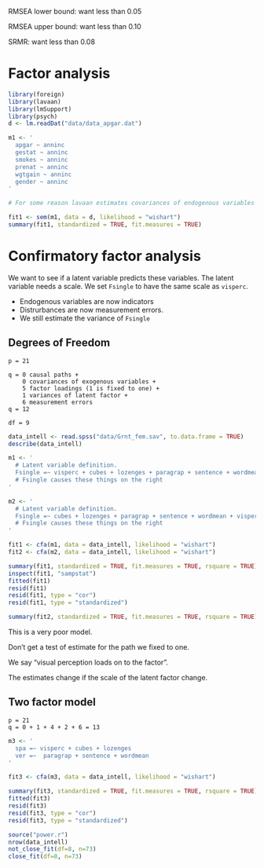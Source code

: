 RMSEA lower bound: want less than 0.05

RMSEA upper bound: want less than 0.10

SRMR: want less than 0.08


# Factor analysis

```r
library(foreign)
library(lavaan)
library(lmSupport)
library(psych)
d <- lm.readDat("data/data_apgar.dat")

m1 <- '
  apgar ~ anninc
  gestat ~ anninc
  smokes ~ anninc
  prenat ~ anninc
  wgtgain ~ anninc
  gender ~ anninc
'

# For some reason lavaan estimates covariances of endogenous variables

fit1 <- sem(m1, data = d, likelihood = "wishart")
summary(fit1, standardized = TRUE, fit.measures = TRUE)

```














# Confirmatory factor analysis

We want to see if a latent variable predicts these variables. The latent variable needs a scale. We set `Fsingle` to have the same scale as `visperc`. 

* Endogenous variables are now indicators
* Distrurbances are now measurement errors.
* We still estimate the variance of `Fsingle`

## Degrees of Freedom

```
p = 21

q = 0 causal paths + 
    0 covariances of exogenous variables + 
    5 factor loadings (1 is fixed to one) + 
    1 variances of latent factor + 
    6 measurement errors 
q = 12 

df = 9
```

```r
data_intell <- read.spss("data/Grnt_fem.sav", to.data.frame = TRUE)
describe(data_intell)

m1 <- '
  # Latent variable definition.  
  Fsingle =~ visperc + cubes + lozenges + paragrap + sentence + wordmean 
  # Fsingle causes these things on the right
'

m2 <- '
  # Latent variable definition.  
  Fsingle =~ cubes + lozenges + paragrap + sentence + wordmean + visperc
  # Fsingle causes these things on the right
'

fit1 <- cfa(m1, data = data_intell, likelihood = "wishart")
fit2 <- cfa(m2, data = data_intell, likelihood = "wishart")

summary(fit1, standardized = TRUE, fit.measures = TRUE, rsquare = TRUE)
inspect(fit1, "sampstat")
fitted(fit1)
resid(fit1)
resid(fit1, type = "cor")
resid(fit1, type = "standardized")

summary(fit2, standardized = TRUE, fit.measures = TRUE, rsquare = TRUE)


```

This is a very poor model.

Don't get a test of estimate for the path we fixed to one.

We say "visual perception loads on to the factor".

The estimates change if the scale of the latent factor change.





## Two factor model

```
p = 21
q = 0 + 1 + 4 + 2 + 6 = 13
```

```r


m3 <- '
  spa =~ visperc + cubes + lozenges
  ver =~  paragrap + sentence + wordmean
'

fit3 <- cfa(m3, data = data_intell, likelihood = "wishart")

summary(fit3, standardized = TRUE, fit.measures = TRUE, rsquare = TRUE)
fitted(fit3)
resid(fit3)
resid(fit3, type = "cor")
resid(fit3, type = "standardized")

source("power.r")
nrow(data_intell)
not_close_fit(df=8, n=73)
close_fit(df=8, n=73)
```








